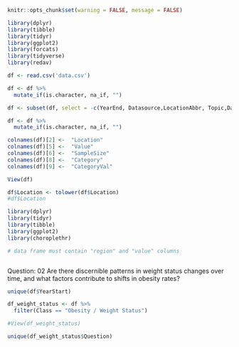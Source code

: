 
```r
knitr::opts_chunk$set(warning = FALSE, message = FALSE) 
```

```r
library(dplyr)
library(tibble)
library(tidyr)
library(ggplot2)
library(forcats)
library(tidyverse)
library(redav)
```

```r
df <- read.csv('data.csv')

df <- df %>%
  mutate_if(is.character, na_if, "")

df <- subset(df, select = -c(YearEnd, Datasource,LocationAbbr, Topic,Data_Value_Unit,Data_Value_Type,Data_Value_Alt,Data_Value_Footnote_Symbol,Data_Value_Footnote,Low_Confidence_Limit,High_Confidence_Limit,Total,Age.years.,Education,Gender,Income,Race.Ethnicity,ClassID,TopicID,QuestionID,DataValueTypeID,LocationID ,StratificationCategoryId1,StratificationID1))

df <- df %>%
  mutate_if(is.character, na_if, "")

colnames(df)[2] <-  "Location"
colnames(df)[5] <-  "Value"
colnames(df)[6] <-  "SampleSize"
colnames(df)[8] <-  "Category"
colnames(df)[9] <-  "CategoryVal"

View(df)

```

```r
df$Location <- tolower(df$Location)
#df$Location
```


```r
library(dplyr)
library(tidyr)
library(tibble)
library(ggplot2)
library(choroplethr)

# data frame must contain "region" and "value" columns



```
Question: 02
Are there discernible patterns in weight status changes over time, and what factors contribute to shifts in obesity rates?


```r
unique(df$YearStart)
```

```r
df_weight_status <- df %>%
  filter(Class == "Obesity / Weight Status") 

#View(df_weight_status)

unique(df_weight_status$Question)
```

